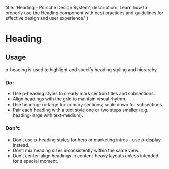 
  title: 'Heading - Porsche Design System',
  description: 'Learn how to properly use the Heading component with best practices and guidelines for effective design and user experience.'
}

# Heading <ComponentStatus tagName="p-heading"></ComponentStatus>

<TableOfContents headings={[]} />

## Usage

p-heading is used to highlight and specify heading styling and hierarchy

### Do:
- Use p-heading styles to clearly mark section titles and subsections.
- Align headings with the grid to maintain visual rhythm.
- Use heading-xx-large for primary sections; scale down for subsections.
- Pair each heading with a text style one or two steps smaller (e.g. heading-large with text-medium).

### Don't:
- Don’t use p-heading styles for hero or marketing intros—use p-display instead.
- Don’t mix heading sizes inconsistently within the same view.
- Don’t center-align headings in content-heavy layouts unless intended for a special moment.
